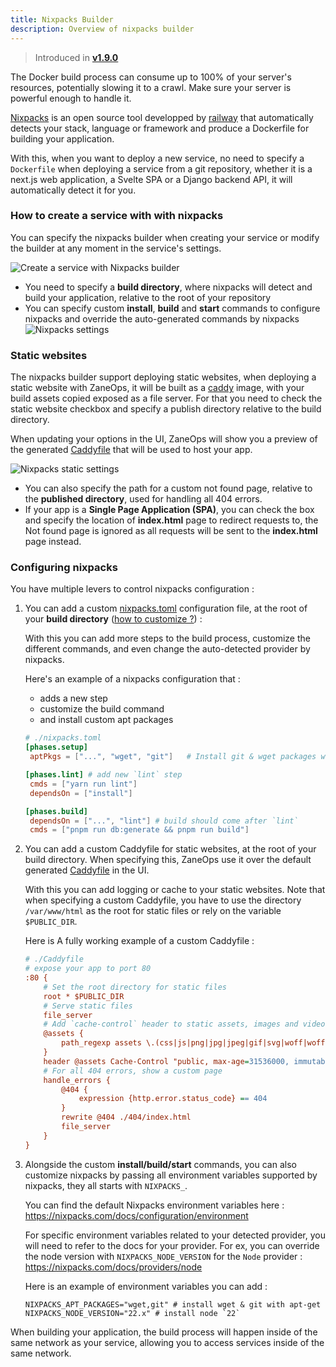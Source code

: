 ```yaml
---
title: Nixpacks Builder
description: Overview of nixpacks builder
---
```


> Introduced in [**v1.9.0**](/changelog/v19)

<Aside type="caution" title='Docker build resource usage'>
The Docker build process can consume up to 100% of your server's resources, potentially slowing it to a crawl.
Make sure your server is powerful enough to handle it.
</Aside>

[Nixpacks](https://nixpacks.com) is an open source tool developped by [railway](https://railway.app) that automatically detects your stack, language or framework
and produce a Dockerfile for building your application. 

With this, when you want to deploy a new service, no need to specify a `Dockerfile` when deploying a service from a git repository, 
whether it is a next.js web application, a Svelte SPA or a Django backend API, it will automatically detect it for you. 


### How to create a service with with nixpacks

You can specify the nixpacks builder when creating your service or modify the builder at any moment in the service's settings. 

![Create a service with Nixpacks builder](/images/create-git-service-nixpacks-builder.png)


- You need to specify a **build directory**, where nixpacks will detect and build your application, relative to the root of your repository
- You can specify custom **install**, **build** and **start** commands to configure nixpacks and override the auto-generated 
  commands by nixpacks 
    ![Nixpacks settings](/images/nixpacks-builder.png)


### Static websites

The nixpacks builder support deploying static websites, when deploying a static website with ZaneOps, it will be built as a [caddy](https://caddyserver.com/) image,
with your build assets copied exposed as a file server.
For that you need to check the static website checkbox and specify a publish directory relative to the build directory.

When updating your options in the UI, ZaneOps will show you a preview of the generated [Caddyfile](https://caddyserver.com/docs/caddyfile) that will be used to host your app.

![Nixpacks static settings](/images/nixpacks-builder-static.png)

- You can also specify the path for a custom not found page, relative to the **published directory**, used for handling all 404 errors.
- If your app is a **Single Page Application (SPA)**, you can check the box and specify the location of **index.html** page to redirect requests to, 
  the Not found page is ignored as all requests will be sent to the **index.html** page instead.

### Configuring nixpacks

You have multiple levers to control nixpacks configuration : 

1. You can add a custom [nixpacks.toml](https://nixpacks.com/docs/configuration/file) configuration file, at the root of your **build directory** ([how to customize ?](https://nixpacks.com/docs/guides/configuring-builds)) : 
   
   With this you can add more steps to the build process, customize the different commands, and even change the auto-detected provider by nixpacks.

   Here's an example of a nixpacks configuration that : 
   - adds a new step
   - customize the build command 
   - and install custom apt packages
   ```toml
   # ./nixpacks.toml
   [phases.setup]
    aptPkgs = ["...", "wget", "git"]   # Install git & wget packages with apt-get

   [phases.lint] # add new `lint` step
    cmds = ["yarn run lint"]
    dependsOn = ["install"]

   [phases.build] 
    dependsOn = ["...", "lint"] # build should come after `lint`
    cmds = ["pnpm run db:generate && pnpm run build"]
   ```

2. You can add a custom Caddyfile for static websites, at the root of your build directory. 
    When specifying this, ZaneOps use it over the default generated [Caddyfile](https://caddyserver.com/docs/caddyfile) in the UI.

    With this you can add logging or cache to your static websites. 
    Note that when specifying a custom Caddyfile, you have to use the directory `/var/www/html` as the root for static files or rely on the variable `$PUBLIC_DIR`. 
    
    Here is A fully working example of a custom Caddyfile : 
    ```ini
    # ./Caddyfile
    # expose your app to port 80
    :80 {
        # Set the root directory for static files
        root * $PUBLIC_DIR
        # Serve static files 
        file_server
        # Add `cache-control` header to static assets, images and videos
        @assets {
            path_regexp assets \.(css|js|png|jpg|jpeg|gif|svg|woff|woff2|eot|ttf|otf|mp4)$
        }
        header @assets Cache-Control "public, max-age=31536000, immutable"
        # For all 404 errors, show a custom page
        handle_errors {
            @404 {
                expression {http.error.status_code} == 404
            }
            rewrite @404 ./404/index.html
            file_server
        }
    }
    ```
3. Alongside the custom **install/build/start** commands, you can also customize nixpacks by passing all environment 
   variables supported by nixpacks, they all starts with `NIXPACKS_`.
   

   You can find the default Nixpacks environment variables here : https://nixpacks.com/docs/configuration/environment 
   
   For specific environment variables related to your detected provider, you will need to refer to the docs for your provider. 
   For ex, you can override the node version with `NIXPACKS_NODE_VERSION` for the `Node` provider : https://nixpacks.com/docs/providers/node 

   Here is an example of environment variables you can add : 
   ```shell
   NIXPACKS_APT_PACKAGES="wget,git" # install wget & git with apt-get 
   NIXPACKS_NODE_VERSION="22.x" # install node `22`
   ```

<Aside type="tip" title='Network access'>
    When building your application, the build process will happen inside of the same network as your service,
    allowing you to access services inside of the same network.
</Aside>
